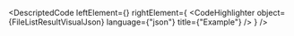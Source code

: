 
<DescriptedCode
  leftElement={<FileListResultDesc />}
  rightElement={
    <CodeHighlighter
      object={FileListResultVisualJson}
      language={"json"}
      title={"Example"}
    />
  }
/>
